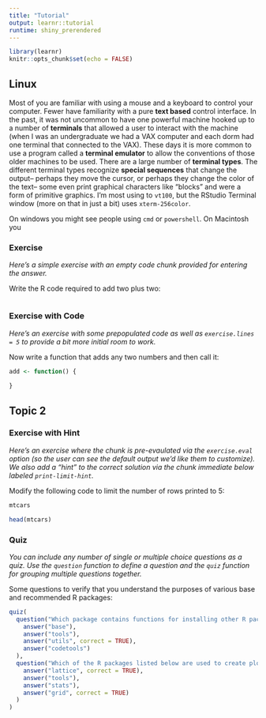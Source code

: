 ```yaml
---
title: "Tutorial"
output: learnr::tutorial
runtime: shiny_prerendered
---
```


```r
library(learnr)
knitr::opts_chunk$set(echo = FALSE)
```


## Linux

Most of you are familiar with using a mouse and a keyboard to control your computer.  Fewer have familiarity with a pure **text based** control interface. In the past, it was not uncommon to have one powerful machine hooked up to a number of **terminals** that allowed a user to interact with the machine (when I was an undergraduate we had a VAX computer and each dorm had one terminal that connected to the VAX).  These days it is more common to use a program called a **terminal emulator** to allow the conventions of those older machines to be used.  There are a large number of **terminal types**.  The different terminal types recognize **special sequences** that change the output-- perhaps they move the cursor, or perhaps they change the color of the text-- some even print graphical characters like "blocks" and were a form of primitive graphics.  I'm most using to `vt100`, but the RStudio Terminal window (more on that in just a bit) uses `xterm-256color`.  

On windows you might see people using `cmd` or `powershell`.  On Macintosh you 

### Exercise 

*Here's a simple exercise with an empty code chunk provided for entering the answer.*

Write the R code required to add two plus two:

```r

```

### Exercise with Code

*Here's an exercise with some prepopulated code as well as `exercise.lines = 5` to provide a bit more initial room to work.*

Now write a function that adds any two numbers and then call it:

```r
add <- function() {
  
}
```

## Topic 2

### Exercise with Hint

*Here's an exercise where the chunk is pre-evaulated via the `exercise.eval` option (so the user can see the default output we'd like them to customize). We also add a "hint" to the correct solution via the chunk immediate below labeled `print-limit-hint`.*

Modify the following code to limit the number of rows printed to 5:

```r
mtcars
```

```r
head(mtcars)
```

### Quiz

*You can include any number of single or multiple choice questions as a quiz. Use the `question` function to define a question and the `quiz` function for grouping multiple questions together.*

Some questions to verify that you understand the purposes of various base and recommended R packages:

```r
quiz(
  question("Which package contains functions for installing other R packages?",
    answer("base"),
    answer("tools"),
    answer("utils", correct = TRUE),
    answer("codetools")
  ),
  question("Which of the R packages listed below are used to create plots?",
    answer("lattice", correct = TRUE),
    answer("tools"),
    answer("stats"),
    answer("grid", correct = TRUE)
  )
)
```

